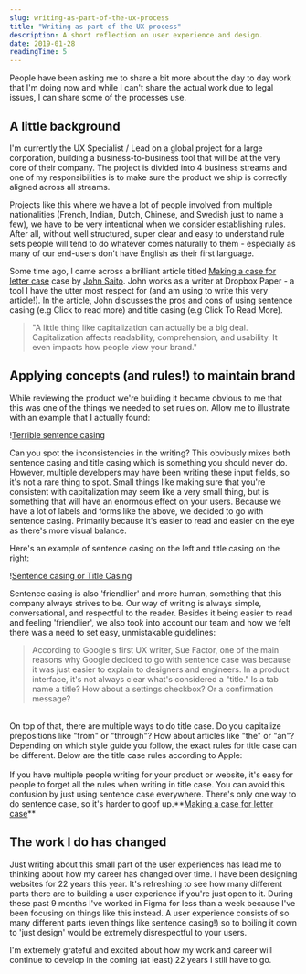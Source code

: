 ```yaml
---
slug: writing-as-part-of-the-ux-process
title: "Writing as part of the UX process"
description: A short reflection on user experience and design.
date: 2019-01-28
readingTime: 5
---
```


People have been asking me to share a bit more about the day to day work that I'm doing now and while I can't share the actual work due to legal issues, I can share some of the processes use.

## A little background

I'm currently the UX Specialist / Lead on a global project for a large corporation, building a business-to-business tool that will be at the very core of their company. The project is divided into 4 business streams and one of my responsibilities is to make sure the product we ship is correctly aligned across all streams.

Projects like this where we have a lot of people involved from multiple nationalities (French, Indian, Dutch, Chinese, and Swedish just to name a few), we have to be very intentional when we consider establishing rules. After all, without well structured, super clear and easy to understand rule sets people will tend to do whatever comes naturally to them - especially as many of our end-users don't have English as their first language.

Some time ago, I came across a brilliant article titled <a href="https://medium.com/@jsaito/making-a-case-for-letter-case-19d09f653c98">Making a case for letter case</a> case by <a href="https://medium.com/@jsaito">John Saito</a>. John works as a writer at Dropbox Paper - a tool I have the utter most respect for (and am using to write this very article!). In the article, John discusses the pros and cons of using sentence casing (e.g Click to read more) and title casing (e.g Click To Read More).

>"A little thing like capitalization can actually be a big deal. Capitalization affects readability, comprehension, and usability. It even impacts how people view your brand."

## Applying concepts (and rules!) to maintain brand

While reviewing the product we're building it became obvious to me that this was one of the things we needed to set rules on. Allow me to illustrate with an example that I actually found:


!<a href="/images/articles/sentence_wrong.png">Terrible sentence casing</a>


Can you spot the inconsistencies in the writing? This obviously mixes both sentence casing and title casing which is something you should never do. However, multiple developers may have been writing these input fields, so it's not a rare thing to spot. Small things like making sure that you're consistent with capitalization may seem like a very small thing, but is something that will have an enormous effect on your users. Because we have a lot of labels and forms like the above, we decided to go with sentence casing. Primarily because it's easier to read and easier on the eye as there's more visual balance.

Here's an example of sentence casing on the left and title casing on the right:

!<a href="/images/articles/filters.png">Sentence casing or Title Casing</a>

Sentence casing is also 'friendlier' and more human, something that this company always strives to be. Our way of writing is always simple, conversational, and respectful to the reader. Besides it being easier to read and feeling 'friendlier', we also took into account our team and how we felt there was a need to set easy, unmistakable guidelines:

>According to Google's first UX writer, Sue Factor, one of the main reasons why Google decided to go with sentence case was because it was just easier to explain to designers and engineers. In a product interface, it's not always clear what's considered a "title." Is a tab name a title? How about a settings checkbox? Or a confirmation message?
<br />
On top of that, there are multiple ways to do title case. Do you capitalize prepositions like "from" or "through"? How about articles like "the" or "an"? Depending on which style guide you follow, the exact rules for title case can be different. Below are the title case rules according to Apple:
<br /><br />
If you have multiple people writing for your product or website, it's easy for people to forget all the rules when writing in title case. You can avoid this confusion by just using sentence case everywhere. There's only one way to do sentence case, so it's harder to goof up.**<a href="https://medium.com/@jsaito/making-a-case-for-letter-case-19d09f653c98">Making a case for letter case</a>**

## The work I do has changed

Just writing about this small part of the user experiences has lead me to thinking about how my career has changed over time. I have been designing websites for 22 years this year. It's refreshing to see how many different parts there are to building a user experience if you're just open to it. During these past 9 months I've worked in Figma for less than a week because I've been focusing on things like this instead. A user experience consists of so many different parts (even things like sentence casing!) so to boiling it down to 'just design' would be extremely disrespectful to your users.

I'm extremely grateful and excited about how my work and career will continue to develop in the coming (at least) 22 years I still have to go.